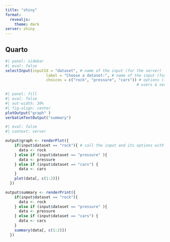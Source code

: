 ```yaml
---
title: "shiny"
format: 
  revealjs:
    theme: dark
server: shiny
---
```


## Quarto


```r
#| panel: sidebar
#| eval: false
selectInput(inputId = "dataset", # name of the input (for the server)
                  label = "Choose a dataset:", # name of the input (for the users)
                  choices = c("rock", "pressure", "cars")) # options (for  both 
                                                          # users & server)
```

```r
#| panel: fill
#| eval: false
#| out-width: 30%
#| fig-align: center
plotOutput("graph" )
verbatimTextOutput("summary")

```


```r
#| eval: false
#| context: server

output$graph <- renderPlot({
    if(input$dataset == "rock"){ # call the input and its options with their label
      data <- rock
    } else if (input$dataset == "pressure" ){
      data <- pressure
    } else if (input$dataset == "cars") {
      data <- cars
    }
    plot(data[, c(1:2)])
  })

output$summary <- renderPrint({
    if(input$dataset == "rock"){
      data <- rock
    } else if (input$dataset == "pressure" ){
      data <- pressure
    } else if (input$dataset == "cars") {
      data <- cars
    }
    summary(data[, c(1:2)])
  })

```


